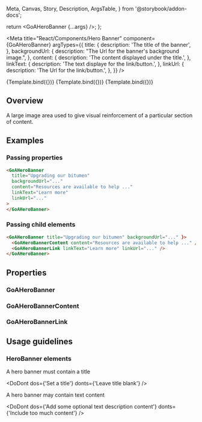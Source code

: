   Meta,
  Canvas,
  Story,
  Description,
  ArgsTable,
} from '@storybook/addon-docs';

  return <GoAHeroBanner {...args} />;
};

<Meta
  title="React/Components/Hero Banner"
  component={GoAHeroBanner}
  argTypes={{
    title: {
      description: 'The title of the banner',
    },
    backgroundUrl: {
      description: "The Url for the banner's background image.",
    },
    content: {
      description: 'The content displayed under the title.',
    },
    linkText: {
      description: 'The text displaye for the link/button.',
    },
    linkUrl: {
      description: 'The Url for the link/button.',
    },
  }}
/>

<!-- {Template.bind({})} -->

<Canvas>
  <Story
    name="With content and link"
    height={100}
    args={{
      title: 'Upgrading our bitumen',
      backgroundUrl: 'working-in-cold-hero-3_rdax_75.jpg',
      content:
        'Resources are available to help Alberta entrepreneurs and small businesses start, grow and succeed.',
      linkText: 'Learn more',
      linkUrl: 'http://www.google.com',
    }}
  >
    {Template.bind({})}
  </Story>
</Canvas>

<Canvas>
  <Story
    name="With content only"
    height={100}
    args={{
      title: 'Upgrading our bitumen',
      backgroundUrl: 'working-in-cold-hero-3_rdax_75.jpg',
      content:
        'Resources are available to help Alberta entrepreneurs and small businesses start, grow and succeed.',
    }}
  >
    {Template.bind({})}
  </Story>
</Canvas>

<Canvas>
  <Story
    name="With link only"
    height={100}
    args={{
      title: 'Upgrading our bitumen',
      backgroundUrl: 'working-in-cold-hero-3_rdax_75.jpg',
      linkText: 'Learn more',
      linkUrl: 'http://www.google.com',
    }}
  >
    {Template.bind({})}
  </Story>
</Canvas>

## Overview

A large image area used to give visual reinforcement of a particular section of content.

## Examples

### Passing properties

```html
<GoAHeroBanner
  title="Upgrading our bitumen"
  backgroundUrl="..."
  content="Resources are available to help ..."
  linkText="Learn more"
  linkUrl="..."
>
</GoAHeroBanner>
```

### Passing child elements

```html
<GoAHeroBanner title="Upgrading our bitumen" backgroundUrl="..." }>
  <GoAHeroBannerContent content="Resources are available to help ..." />
  <GoAHeroBannerLink linkText="Learn more" linkUrl="..." />
</GoAHeroBanner>
```

## Properties

### GoAHeroBanner

<Description of={GoAHeroBanner} />
<ArgsTable of={GoAHeroBanner} />

### GoAHeroBannerContent

<Description of={GoAHeroBannerContent} />
<ArgsTable of={GoAHeroBannerContent} />

### GoAHeroBannerLink

<Description of={GoAHeroBannerLink} />
<ArgsTable of={GoAHeroBannerLink} />

## Usage guidelines

### HeroBanner elements

A hero banner must contain a title

<DoDont dos={'Set a title'} donts={'Leave title blank'} />

A hero banner may contain text content

<DoDont
  dos={'Add some optional text description content'}
  donts={'Include too much content'}
/>
